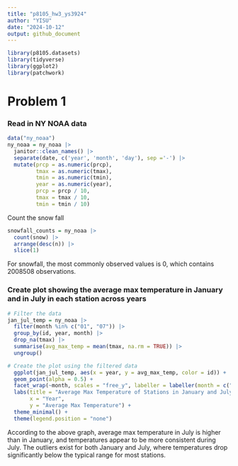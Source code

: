 ```yaml
---
title: "p8105_hw3_ys3924"
author: "YISU"
date: "2024-10-12"
output: github_document
---
```


```r
library(p8105.datasets)
library(tidyverse)
library(ggplot2)
library(patchwork)
```

# Problem 1

### Read in NY NOAA data
```r
data("ny_noaa") 
ny_noaa = ny_noaa |>
  janitor::clean_names() |> 
  separate(date, c('year', 'month', 'day'), sep ='-') |>
  mutate(prcp = as.numeric(prcp),
         tmax = as.numeric(tmax),
         tmin = as.numeric(tmin),
         year = as.numeric(year),
         prcp = prcp / 10,
         tmax = tmax / 10,
         tmin = tmin / 10)
```

Count the snow fall
```r
snowfall_counts = ny_noaa |>
  count(snow) |>
  arrange(desc(n)) |>
  slice(1)
```

For snowfall, the most commonly observed values is 0, which contains 2008508 observations.



### Create plot showing the average max temperature in January and in July in each station across years

```r
# Filter the data
jan_jul_temp = ny_noaa |>
  filter(month %in% c("01", "07")) |>
  group_by(id, year, month) |>
  drop_na(tmax) |>
  summarise(avg_max_temp = mean(tmax, na.rm = TRUE)) |>
  ungroup()

# Create the plot using the filtered data
  ggplot(jan_jul_temp, aes(x = year, y = avg_max_temp, color = id)) +
  geom_point(alpha = 0.5) +
  facet_wrap(~month, scales = "free_y", labeller = labeller(month = c("01" = "January", "07" = "July"))) +
  labs(title = "Average Max Temperature of Stations in January and July across Years and Stations",
       x = "Year",  
       y = "Average Max Temperature") + 
  theme_minimal() +
  theme(legend.position = "none")
```

According to the above graph, average max temperature in July is higher than in January, and temperatures appear to be more consistent during July. The outliers exist for both January and July, where temperatures drop significantly below the typical range for most stations.

